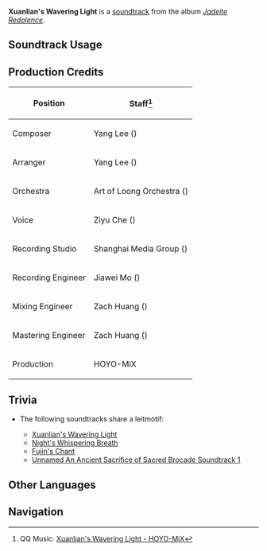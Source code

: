 {{Soundtrack Infobox
|image          = Jadeite Redolence.png
|album          = Jadeite Redolence
|disc           = 2
|number         = 30
|featured       =
|featured2      =
|featured3      =
|featured_disc  =
|featured_disc2 =
|featured_disc3 =
|youtube_id     = WhfE-a8NfU0
|spotify_id     = 6fKsbhsV0fr64yQB9NigkQ
|previous       = Guhua's Legacy
|next           = Night's Whispering Breath
}}
'''Xuanlian's Wavering Light''' is a [[soundtrack]] from the album ''[[Jadeite Redolence]]''.

==Soundtrack Usage==
{{Soundtrack Usage
|location = Mt. Xuanlian//day
}}
<!--
==Other Arrangements==
{{Files by Category Gallery|Media Using an Unreleased Arrangement of {{subst:#titleparts:{{subst:PAGENAME}}}} Soundtrack}}
-->
==Production Credits==
{| class="wikitable sortable"
|-
! Position
! Staff<ref>QQ Music: [https://y.qq.com/n/ryqq/songDetail/003GneZz1WYigJ {{zh|浮光摇日月}} Xuanlian's Wavering Light - HOYO-MiX]</ref>
|-
! Composer
| Yang Lee ({{zh|李洋}})
|-
! Arranger
| Yang Lee ({{zh|李洋}})
|-
! Orchestra
| Art of Loong Orchestra ({{zh|龙之艺交响乐团}})
|-
! Voice
| Ziyu Che ({{zh|车子玉}})
|-
! Recording Studio
| Shanghai Media Group ({{zh|上海广播大厦}})
|-
! Recording Engineer
| Jiawei Mo ({{zh|莫家伟}})
|-
! Mixing Engineer
| Zach Huang ({{zh|黄巍}})
|-
! Mastering Engineer
| Zach Huang ({{zh|黄巍}})
|-
! Production
| HOYO-MiX
|}

==Trivia==
* <section begin="FujinLeitmotif" />The following soundtracks share a leitmotif:
** [[Xuanlian's Wavering Light]]
** [[Night's Whispering Breath]]
** [[Fujin's Chant]]
** [[Unnamed An Ancient Sacrifice of Sacred Brocade Soundtrack 1]]<section end="FujinLeitmotif" />

==Other Languages==
{{Other Languages|default_hidden=1
|en       = Xuanlian's Wavering Light
|zhs      = 浮光摇日月
|zhs_rm   = Fúguāng Yáo Rìyuè
|zht      = 浮光搖日月
|zht_rm   = Fúguāng Yáo Rìyuè
|zh_tl    = 
|ja       = 水光に揺らぐ日月
|ja_rm    = Suikou ni Yuragu Jitsugetsu{{Assumed}}
|ja_tl    = 
}}
<!--
==References==
{{Reflist}}
-->

==Navigation==
{{Soundtrack Navbox|Jadeite Redolence}}